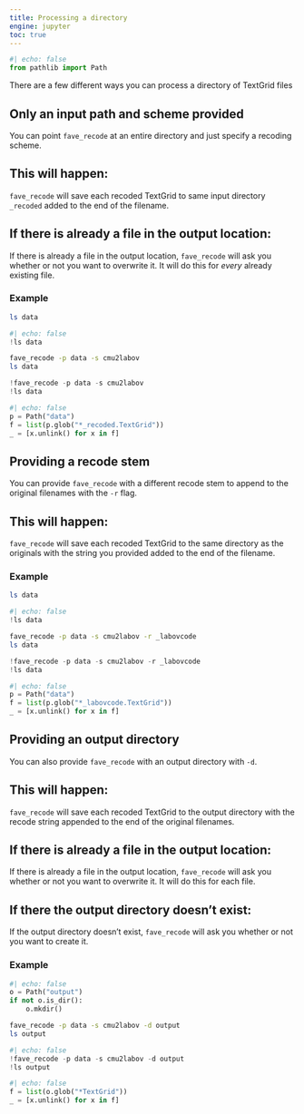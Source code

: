 ```yaml
---
title: Processing a directory
engine: jupyter
toc: true
---
```


```python
#| echo: false
from pathlib import Path
```

There are a few different ways you can process a directory of TextGrid files

## Only an input path and scheme provided

You can point `fave_recode` at an entire directory and just specify a recoding scheme.

::: {.callout-note}
## This will happen:
`fave_recode` will save each recoded TextGrid to same input directory `_recoded` added to the end of the filename.
:::


::: {.callout-warning}
## If there is already a file in the output location:
If there is already a file in the output location, `fave_recode` will ask you whether or not you want to overwrite it. It will do this for *every* already existing file.
:::

### Example

```bash
ls data
```

```python
#| echo: false
!ls data
```

```bash
fave_recode -p data -s cmu2labov
ls data
```

```python
!fave_recode -p data -s cmu2labov
!ls data
```

```python
#| echo: false
p = Path("data")
f = list(p.glob("*_recoded.TextGrid"))
_ = [x.unlink() for x in f]
```

## Providing a recode stem
You can provide `fave_recode` with a different recode stem to append to the original filenames with the `-r` flag.

::: {.callout-note}
## This will happen:
`fave_recode` will save each recoded TextGrid to the same directory as the originals with the string you provided added to the end of the filename.
:::

### Example

```bash
ls data
```

```python
#| echo: false
!ls data
```

```bash
fave_recode -p data -s cmu2labov -r _labovcode
ls data
```

```python
!fave_recode -p data -s cmu2labov -r _labovcode
!ls data
```

```python
#| echo: false
p = Path("data")
f = list(p.glob("*_labovcode.TextGrid"))
_ = [x.unlink() for x in f]
```

## Providing an output directory
You can also provide `fave_recode` with an output directory with `-d`. 

::: {.callout-note}
## This will happen:
`fave_recode` will save each recoded TextGrid to the output directory with the recode string appended to the end of the original filenames.
:::

::: {.callout-warning}
## If there is already a file in the output location:
If there is already a file in the output location, `fave_recode` will ask you whether or not you want to overwrite it. It will do this for each file.
:::

::: {.callout-warning}
## If there the output directory doesn't exist:
If the output directory doesn't exist, `fave_recode` will ask you whether or not you want to create it.
:::

### Example
```python
#| echo: false
o = Path("output")
if not o.is_dir():
    o.mkdir()
```

```bash
fave_recode -p data -s cmu2labov -d output
ls output
```
```python
#| echo: false
!fave_recode -p data -s cmu2labov -d output
!ls output
```
```python
#| echo: false
f = list(o.glob("*TextGrid"))
_ = [x.unlink() for x in f]
```